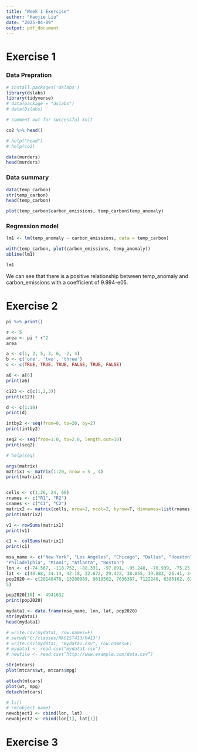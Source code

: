```yaml
---
title: "Week 1 Exercise"
author: "Haojie Liu"
date: "2025-04-09"
output: pdf_document
---
```


# Exercise 1

### Data Prepration

```r
# install.packages('dslabs')
library(dslabs)
library(tidyverse)
# data(package = "dslabs") 
# data(Dslabs)

# comment out for successful knit

co2 %>% head()

# help("head")
# help(co2)

data(murders)
head(murders)

```
### Data summary
```r
data(temp_carbon)
str(temp_carbon)
head(temp_carbon)

plot(temp_carbon$carbon_emissions, temp_carbon$temp_anomaly)
```

### Regression model
```r
lm1 <- lm(temp_anomaly ~ carbon_emissions, data = temp_carbon)

with(temp_carbon, plot(carbon_emissions, temp_anomaly))
abline(lm1)

lm1
```

We can see that there is a positive relationship between temp_anomaly and carbon_emissions with a coefficient of 9.994-e05.


# Exercise 2

```r
pi %>% print()

r <- 5
area <- pi * r^2
area
```

```r
a <- c(1, 2, 5, 3, 6, -2, 4)
b <- c('one', 'two', 'three')
c <- c(TRUE, TRUE, TRUE, FALSE, TRUE, FALSE)

a6 <- a[6]
print(a6)

c123 <- c[c(1,2,3)]
print(c123)

d <- c(1:10)
print(d)

intby2 <- seq(from=0, to=20, by=2)
print(intby2)

seq2 <- seq(from=1.0, to=2.0, length.out=10)
print(seq2)

# help(seq)

args(matrix)
matrix1 <- matrix(1:20, nrow = 5 , 4)
print(matrix1)


cells <- c(1,26, 24, 68)
rnames <- c("R1", "R2")
cnames <- c("C1", "C2")
matrix2 <- matrix(cells, nrow=2, ncol=2, byrow=T, dimnames=list(rnames, cnames))
print(matrix2)

v1 <- rowSums(matrix1)
print(v1)

c1 <- colSums(matrix1)
print(c1)
```

```r
msa_name <- c("New York", "Los Angeles", "Chicago", "Dallas", "Houston", "Washington DC",
"Philadelphia", "Miami", "Atlanta", "Boston")
lon <- c(-74.567, -118.752, -88.331, -97.091, -95.248, -76.939, -75.25, -80.106, -84.271, -71.033)
lat <- c(40.68, 34.14, 42.18, 32.672, 29.422, 38.855, 39.883, 26.41, 34.068, 42.366)
pop2020 <- c(20140470, 13200989, 9618502, 7636387, 7122240, 6385162, 6245051, 6183333, 6089815,
5)

pop2020[10] <- 4941632
print(pop2020)

mydata1 <- data.frame(msa_name, lon, lat, pop2020)
str(mydata1)
head(mydata1)

```


```r
# write.csv(mydata1, row.names=F)
# setwd("C:/classes/MAGIST413/R413")
# write.csv(mydata1, "mydata1.csv", row.names=F)
# mydata1 <‐ read.csv("mydata1.csv")
# newfile <‐ read.csv(“http://www.example.com/data.csv”)
```

```r
str(mtcars)
plot(mtcars$wt, mtcars$mpg)

attach(mtcars)
plot(wt, mpg)
detach(mtcars)
```
```r
# ls()
# rm(object name)
newobject1 <- cbind(lon, lat)
newobject2 <- rbind(lon[1], lat[1])
```


# Exercise 3

```r

```











